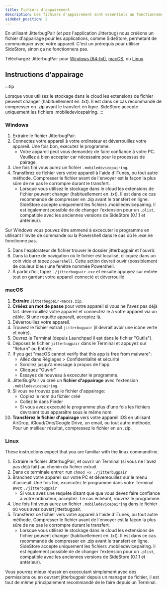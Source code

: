 ```yaml
---
title: Fichiers d'appairement
description: Les fichiers d'appairement sont essentiels au fonctionnement de SideStore
sidebar_position: 2
---
```


En utilisant JitterbugPair (*et pas* l'application Jitterbug) nous crééons un fichier d'appairage pour les applications, comme SideStore, permetant de communiquer avec votre appareil. C'est un prérequis pour utiliser SideStore, sinon ça ne fonctionnera pas.

Téléchargez JitterbugPair pour [Windows (64-bit)](https://github.com/osy/Jitterbug/releases/download/v1.3.1/jitterbugpair-win64.zip), [macOS](https://github.com/SideStore/SideStore-Docs/releases/download/need-a-place-to-put-jittterbug/jitterbugpair), ou [Linux](https://github.com/osy/Jitterbug/releases/download/v1.3.1/jitterbugpair-linux.zip).

## Instructions d'appairage

:::tip

Lorsque vous utilisez le stockage dans le cloud les extensions de fichier peuvent changer (habituellement en .txt). Il est dans ce cas recommandé de compresser en .zip avant le transfert en ligne. SideStore accepte uniquement les fichiers .mobiledevicepairing.
:::

### Windows

1. Extraire le fichier JitterbugPair.
2. Connectez votre appareil à votre ordinateur et déverrouillez votre appareil. Une fois bon, executez le programme.
    * Votre appareil peut vous demandez de faire confiance à votre PC. Veuillez à bien accepter car nécessaire pour le processus de pairage.
3. Une fois fini vous aurez un fichier `.mobiledevicepairing`.
4. Transfèrez ce fichier vers votre appareil à l'aide d'iTunes, ou tout autre méthode. Compresser le fichier avant de l'envoyer est la façon la plus sûre de ne pas le corrompre durant le transfert.
    * Lorsque vous utilisez le stockage dans le cloud les extensions de fichier peuvent changer (habituellement en .txt). Il est dans ce cas recommandé de compresser en .zip avant le transfert en ligne. SideStore accepte uniquement les fichiers .mobiledevicepairing. Il est également possible de de changer l'extension pour un `.plist`, compatible avec les anciennes versions de SideStore (0.1.1 et antérieur).

Sur Windows vous pouvez être ammené à excecuter le programme en utilisant l'invite de commande ou la Powershell dans le cas où le .exe ne fonctionne pas.

5. Dans l'explorateur de fichier trouver le dossier jitterbugpair et l'ouvrir.
6. Dans la barre de navigation où le fichier est localisé, clicquez dans un coin vide et tapez `powershell`. Cette action devrait ouvir (possiblement de couleur bleu) une fenêtre nommée Powershell.
7. À partir d'ici, tapez `./jitterbugpair.exe` et ensuite appuyez sur entrée tout en gardant votre appareil connecté et déverrouillé


### macOS

1. **Extraire** `Jitterbugpair-macos.zip`.
2. **Crééez un mot de passe** pour votre appareil si vous ne l'avez pas déjà fait. déverrouillez votre appareil et connectez le à votre appareil via un câble. Si une requête apparaît, acceptez là.
3. Déverrouillez votre appareil.
4. Trouvez le fichier extrait `jitterbugpair` (il devrait avoir une icône verte et noire).
5. Ouvrez le Terminal (depuis Launchpad il est dans le fichier "Outils").
6. Déposez le fichier `jitterbugpair` dans le Terminal et appuyez sur "Return" ou Entrée.
7. If you get "macOS cannot verify that this app is free from malware":
   - Allez dans Réglages > Confidentialité et sécurité
   - Scrollez jusqu'à message à propos de l'app
   - Clicquez "Ouvrir"
   - Essayez de nouveau à excecuter le programme.
8. JitterBugPair va créé un **fichier d'appairage** avec l'extension `.mobiledevicepairing`.
9. Si vous ne trouvez pas le fichier d'appairage:
   - Copiez le nom du fichier créé
   - Collez le dans Finder
   - Si vous avez excecuté le programme plus d'une fois les fichiers devraient tous apparaître sous le même nom.
10. **Transférez le fichier d'apairage** vers votre appareil iOS en utilisant AirDrop, iCloud/One/Google Drive, un email, ou tout autre méthode. Pour un meilleur résultat, compressez le fichier en un .zip.

### Linux

These instructions expect that you are familiar with the linux commandline.

1. Extraire le fichier JitterbugPair, et ouvrir un Terminal (si vous ne l'avez pas déjà fait) au chemin du fichier extrait. 
2. Dans ce terminale entrer: run `chmod +x ./jitterbugpair`
3. Branchez votre appareil sur votre PC et dévereouillez sur le menu d'acceuil. Une fois fini, excecutez le programme dans votre Terminal avec `./jitterbugpair`
    *  Si vous avez une requête disant que que vous devez faire confiance à votre ordinateur, acceptez. Le cas échéant, rouvrez le programme.
4. Une fois fini vous aurez un fichier `.mobiledevicepairing` dans le fichier où vous avez ouvert jitterbugpair.
5. Transfèrez ce fichier vers votre appareil à l'aide d'iTunes, ou tout autre méthode. Compresser le fichier avant de l'envoyer est la façon la plus sûre de ne pas le corrompre durant le transfert.
    * Lorsque vous utilisez le stockage dans le cloud les extensions de fichier peuvent changer (habituellement en .txt). Il est dans ce cas recommandé de compresser en .zip avant le transfert en ligne. SideStore accepte uniquement les fichiers .mobiledevicepairing. Il est également possible de de changer l'extension pour un `.plist`, compatible avec les anciennes versions de SideStore (0.1.1 et antérieur).


Vous pourrez mieux réussir en excecutant simplement avec des permissions ou en ouvrant jitterbugpair depuis un manager de fichier, il est tout de même principalement recommandé de le faire depuis un Terminal.
